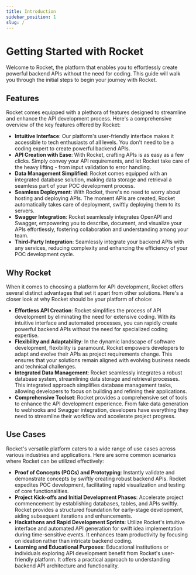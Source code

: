 ```yaml
---
title: Introduction
sidebar_position: 1
slug: /
---
```


# Getting Started with Rocket

Welcome to Rocket, the platform that enables you to effortlessly create powerful backend APIs without the need for coding. This guide will walk you through the initial steps to begin your journey with Rocket.

## Features

Rocket comes equipped with a plethora of features designed to streamline and enhance the API development process. Here's a comprehensive overview of the key features offered by Rocket:

- **Intuitive Interface**: Our platform's user-friendly interface makes it accessible to tech enthusiasts of all levels. You don't need to be a coding expert to create powerful backend APIs.
- **API Creation with Ease**: With Rocket, crafting APIs is as easy as a few clicks. Simply convey your API requirements, and let Rocket take care of the heavy lifting - from input validation to error handling.
- **Data Management Simplified**: Rocket comes equipped with an integrated database solution, making data storage and retrieval a seamless part of your POC development process.
- **Seamless Deployment**: With Rocket, there's no need to worry about hosting and deploying APIs. The moment APIs are created, Rocket automatically takes care of deployment, swiftly deploying them to its servers.
- **Swagger Integration**: Rocket seamlessly integrates OpenAPI and Swagger, empowering you to describe, document, and visualize your APIs effortlessly, fostering collaboration and understanding among your team.
- **Third-Party Integration**: Seamlessly integrate your backend APIs with any services, reducing complexity and enhancing the efficiency of your POC development cycle.

## Why Rocket

When it comes to choosing a platform for API development, Rocket offers several distinct advantages that set it apart from other solutions. Here's a closer look at why Rocket should be your platform of choice:

- **Effortless API Creation**: Rocket simplifies the process of API development by eliminating the need for extensive coding. With its intuitive interface and automated processes, you can rapidly create powerful backend APIs without the need for specialized coding expertise.
- **Flexibility and Adaptability**: In the dynamic landscape of software development, flexibility is paramount. Rocket empowers developers to adapt and evolve their APIs as project requirements change. This ensures that your solutions remain aligned with evolving business needs and technical challenges.
- **Integrated Data Management**: Rocket seamlessly integrates a robust database system, streamlining data storage and retrieval processes. This integrated approach simplifies database management tasks, allowing developers to focus on building and refining their applications.
- **Comprehensive Toolset**: Rocket provides a comprehensive set of tools to enhance the API development experience. From fake data generation to webhooks and Swagger integration, developers have everything they need to streamline their workflow and accelerate project progress.

## Use Cases

Rocket's versatile platform caters to a wide range of use cases across various industries and applications. Here are some common scenarios where Rocket can be utilized effectively:

- **Proof of Concepts (POCs) and Prototyping**: Instantly validate and demonstrate concepts by swiftly creating robust backend APIs. Rocket expedites POC development, facilitating rapid visualization and testing of core functionalities.
- **Project Kick-offs and Initial Development Phases**: Accelerate project commencement by establishing databases, tables, and APIs swiftly. Rocket provides a structured foundation for early-stage development, aiding subsequent iterations and enhancements.
- **Hackathons and Rapid Development Sprints**: Utilize Rocket's intuitive interface and automated API generation for swift idea implementation during time-sensitive events. It enhances team productivity by focusing on ideation rather than intricate backend coding.
- **Learning and Educational Purposes**: Educational institutions or individuals exploring API development benefit from Rocket's user-friendly platform. It offers a practical approach to understanding backend API architecture and functionality.
